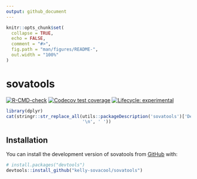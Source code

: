 ```yaml
---
output: github_document
---
```


<!-- README.md is generated from README.Rmd. Please edit that file -->

```r
knitr::opts_chunk$set(
  collapse = TRUE,
  echo = FALSE,
  comment = "#>",
  fig.path = "man/figures/README-",
  out.width = "100%"
)
```

# sovatools

<!-- badges: start -->
[![R-CMD-check](https://github.com/kelly-sovacool/sovatools/workflows/R-CMD-check/badge.svg)](https://github.com/kelly-sovacool/sovatools/actions)
[![Codecov test coverage](https://codecov.io/gh/kelly-sovacool/sovatools/branch/main/graph/badge.svg)](https://app.codecov.io/gh/kelly-sovacool/sovatools?branch=main)
[![Lifecycle: experimental](https://img.shields.io/badge/lifecycle-experimental-orange.svg)](https://lifecycle.r-lib.org/articles/stages.html#experimental)
<!-- badges: end -->

```r
library(dplyr)
cat(stringr::str_replace_all(utils::packageDescription('sovatools')['Description'],
                             '\n', ' '))
```


## Installation

You can install the development version of sovatools from [GitHub](https://github.com/) with:

``` r
# install.packages("devtools")
devtools::install_github("kelly-sovacool/sovatools")
```
